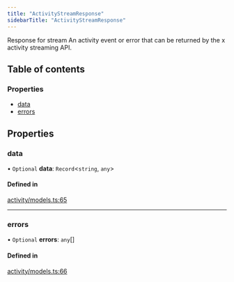 ```yaml
---
title: "ActivityStreamResponse"
sidebarTitle: "ActivityStreamResponse"
---
```


Response for stream
An activity event or error that can be returned by the x activity streaming API.

## Table of contents

### Properties

- [data](/xdks/typescript/reference/interfaces/ActivityStreamResponse#data)
- [errors](/xdks/typescript/reference/interfaces/ActivityStreamResponse#errors)

## Properties

### data

• `Optional` **data**: `Record`\<`string`, `any`\>

#### Defined in

[activity/models.ts:65](https://github.com/xdevplatform/xdk/blob/298ca9350d035e40e7c8ee0753c50052819a41e2/xdk/typescript/src/activity/models.ts#L65)

___

### errors

• `Optional` **errors**: `any`[]

#### Defined in

[activity/models.ts:66](https://github.com/xdevplatform/xdk/blob/298ca9350d035e40e7c8ee0753c50052819a41e2/xdk/typescript/src/activity/models.ts#L66)
